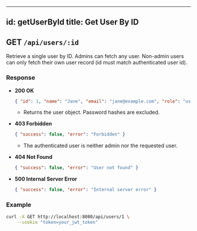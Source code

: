
---
id: getUserById
title: Get User By ID
---

## GET `/api/users/:id`

Retrieve a single user by ID. Admins can fetch any user. Non-admin users can only fetch their own user record (id must match authenticated user id).

### Response

- **200 OK**
	```json
	{ "id": 1, "name": "Jane", "email": "jane@example.com", "role": "user" }
	```
	- Returns the user object. Password hashes are excluded.

- **403 Forbidden**
	```json
	{ "success": false, "error": "Forbidden" }
	```
	- The authenticated user is neither admin nor the requested user.

- **404 Not Found**
	```json
	{ "success": false, "error": "User not found" }
	```

- **500 Internal Server Error**
	```json
	{ "success": false, "error": "Internal server error" }
	```

### Example

```bash
curl -X GET http://localhost:8080/api/users/1 \
	--cookie "token=your_jwt_token"
```

